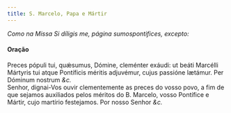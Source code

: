```yaml
---
title: S. Marcelo, Papa e Mártir
---
```


<em>Como na Missa Si díligis me, página sumospontifices, excepto:</em>

<h4 class="text-center">Oração</h4>
<div class="container-fluid">
  <div class="row">
    <div class="col-6 dropcaps text-justify">
      Preces pópuli tui, quǽsumus, Dómine, cleménter exáudi: ut beáti Marcélli
      Mártyris tui atque Pontíficis méritis adjuvémur, cujus passióne lætámur.
      Per Dóminum nostrum <em>&c.</em>
    </div>
    <div class="col-6 dropcaps text-justify">
      Senhor, dignai-Vos ouvir clementemente as preces do vosso povo, a fim de
      que sejamos auxiliados pelos méritos do B. Marcelo, vosso Pontífice e
      Mártir, cujo martírio festejamos. Por nosso Senhor <em>&c.</em>
    </div>
  </div>
</div>
